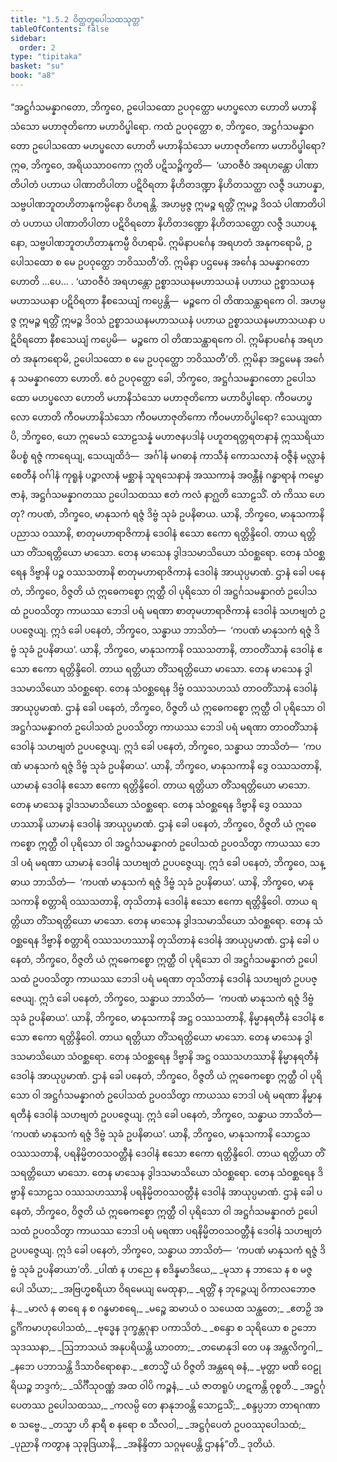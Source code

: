 ```yaml
---
title: "1.5.2 ဝိတ္ထတူပေါသထသုတ္တ"
tableOfContents: false
sidebar:
  order: 2
type: "tipitaka"
basket: "su"
book: "a8"
---
```



<DynamicBreadcrumb />

<Division number="42" book="a8" e="ch" v="17" p="81">

<Paragraph number="397" book="a8">
“အဋ္ဌင်္ဂသမန္နာဂတော, ဘိက္ခဝေ, ဥပေါသထော ဥပဝုတ္ထော မဟပ္ဖလော ဟောတိ မဟာနိသံသော မဟာဇုတိကော မဟာဝိပ္ဖါရော. ကထံ ဥပဝုတ္ထော စ, ဘိက္ခဝေ, အဋ္ဌင်္ဂသမန္နာဂတော ဥပေါသထော မဟပ္ဖလော ဟောတိ မဟာနိသံသော မဟာဇုတိကော မဟာဝိပ္ဖါရော? ဣဓ, ဘိက္ခဝေ, အရိယသာဝကော ဣတိ ပဋိသဉ္စိက္ခတိ—  ‘ယာဝဇီဝံ အရဟန္တော ပါဏာတိပါတံ ပဟာယ ပါဏာတိပါတာ ပဋိဝိရတာ နိဟိတဒဏ္ဍာ နိဟိတသတ္ထာ လဇ္ဇီ ဒယာပန္နာ, သဗ္ဗပါဏဘူတဟိတာနုကမ္ပိနော ဝိဟရန္တိ. အဟမ္ပဇ္ဇ ဣမဉ္စ ရတ္တိံ ဣမဉ္စ ဒိဝသံ ပါဏာတိပါတံ ပဟာယ ပါဏာတိပါတာ ပဋိဝိရတော နိဟိတဒဏ္ဍော နိဟိတသတ္ထော လဇ္ဇီ ဒယာပန္နော, သဗ္ဗပါဏဘူတဟိတာနုကမ္ပီ ဝိဟရာမိ. ဣမိနာပင်္ဂေန အရဟတံ အနုကရောမိ, ဥပေါသထော စ မေ ဥပဝုတ္ထော ဘဝိဿတီ’တိ. ဣမိနာ ပဌမေန အင်္ဂေန သမန္နာဂတော ဟောတိ …ပေ… .
</Paragraph>

<Paragraph number="398" book="a8">
‘ယာဝဇီဝံ အရဟန္တော ဥစ္စာသယနမဟာသယနံ ပဟာယ ဥစ္စာသယနမဟာသယနာ ပဋိဝိရတာ နီစသေယျံ ကပ္ပေန္တိ—  မဉ္စကေ ဝါ တိဏသန္ထာရကေ ဝါ. အဟမ္ပဇ္ဇ ဣမဉ္စ ရတ္တိံ ဣမဉ္စ ဒိဝသံ ဥစ္စာသယနမဟာသယနံ ပဟာယ ဥစ္စာသယနမဟာသယနာ ပဋိဝိရတော နီစသေယျံ ကပ္ပေမိ—  မဉ္စကေ ဝါ တိဏသန္ထာရကေ ဝါ. ဣမိနာပင်္ဂေန အရဟတံ အနုကရောမိ, ဥပေါသထော စ မေ ဥပဝုတ္ထော ဘဝိဿတီ’တိ. ဣမိနာ အဋ္ဌမေန အင်္ဂေန သမန္နာဂတော ဟောတိ. ဧဝံ ဥပဝုတ္ထော ခေါ, ဘိက္ခဝေ, အဋ္ဌင်္ဂသမန္နာဂတော ဥပေါသထော မဟပ္ဖလော ဟောတိ မဟာနိသံသော မဟာဇုတိကော မဟာဝိပ္ဖါရော.
</Paragraph>

<Paragraph number="399" book="a8">
ကီဝမဟပ္ဖလော ဟောတိ ကီဝမဟာနိသံသော ကီဝမဟာဇုတိကော ကီဝမဟာဝိပ္ဖါရော? သေယျထာပိ, ဘိက္ခဝေ, ယော ဣမေသံ သောဠသန္နံ မဟာဇနပဒါနံ ပဟူတရတ္တရတနာနံ ဣဿရိယာဓိပစ္စံ ရဇ္ဇံ ကာရေယျ, သေယျထိဒံ—  အင်္ဂါနံ မဂဓာနံ ကာသီနံ ကောသလာနံ ဝဇ္ဇီနံ မလ္လာနံ စေတီနံ ဝင်္ဂါနံ ကုရူနံ ပဉ္စာလာနံ မစ္ဆာနံ သူရသေနာနံ အဿကာနံ အဝန္တီနံ ဂန္ဓာရာနံ ကမ္ဗောဇာနံ, အဋ္ဌင်္ဂသမန္နာဂတဿ ဥပေါသထဿ ဧတံ ကလံ နာဂ္ဃတိ သောဠသိံ. တံ ကိဿ ဟေတု? ကပဏံ, ဘိက္ခဝေ, မာနုသကံ ရဇ္ဇံ ဒိဗ္ဗံ သုခံ ဥပနိဓာယ.
</Paragraph>

<Paragraph number="400" book="a8">
ယာနိ, ဘိက္ခဝေ, မာနုသကာနိ ပညာသ ဝဿာနိ, စာတုမဟာရာဇိကာနံ ဒေဝါနံ ဧသော ဧကော ရတ္တိန္ဒိဝေါ. တာယ ရတ္တိယာ တိံသရတ္တိယော မာသော. တေန မာသေန ဒွါဒသမာသိယော သံဝစ္ဆရော. တေန သံဝစ္ဆရေန ဒိဗ္ဗာနိ ပဉ္စ ဝဿသတာနိ စာတုမဟာရာဇိကာနံ ဒေဝါနံ အာယုပ္ပမာဏံ. ဌာနံ ခေါ ပနေတံ, ဘိက္ခဝေ, ဝိဇ္ဇတိ ယံ ဣဓေကစ္စော ဣတ္ထီ ဝါ ပုရိသော ဝါ အဋ္ဌင်္ဂသမန္နာဂတံ ဥပေါသထံ ဥပဝသိတွာ ကာယဿ ဘေဒါ ပရံ မရဏာ စာတုမဟာရာဇိကာနံ ဒေဝါနံ သဟဗျတံ ဥပပဇ္ဇေယျ. ဣဒံ ခေါ ပနေတံ, ဘိက္ခဝေ, သန္ဓာယ ဘာသိတံ—  ‘ကပဏံ မာနုသကံ ရဇ္ဇံ ဒိဗ္ဗံ သုခံ ဥပနိဓာယ’.
</Paragraph>

<Paragraph number="401" book="a8">
ယာနိ, ဘိက္ခဝေ, မာနုသကာနိ ဝဿသတာနိ, တာဝတိံသာနံ ဒေဝါနံ ဧသော ဧကော ရတ္တိန္ဒိဝေါ. တာယ ရတ္တိယာ တိံသရတ္တိယော မာသော. တေန မာသေန ဒွါဒသမာသိယော သံဝစ္ဆရော. တေန သံဝစ္ဆရေန ဒိဗ္ဗံ ဝဿသဟဿံ တာဝတိံသာနံ ဒေဝါနံ အာယုပ္ပမာဏံ. ဌာနံ ခေါ ပနေတံ, ဘိက္ခဝေ, ဝိဇ္ဇတိ ယံ ဣဓေကစ္စော ဣတ္ထီ ဝါ ပုရိသော ဝါ အဋ္ဌင်္ဂသမန္နာဂတံ ဥပေါသထံ ဥပဝသိတွာ ကာယဿ ဘေဒါ ပရံ မရဏာ တာဝတိံသာနံ ဒေဝါနံ သဟဗျတံ ဥပပဇ္ဇေယျ. ဣဒံ ခေါ ပနေတံ, ဘိက္ခဝေ, သန္ဓာယ ဘာသိတံ—  ‘ကပဏံ မာနုသကံ ရဇ္ဇံ ဒိဗ္ဗံ သုခံ ဥပနိဓာယ’.
</Paragraph>

<Paragraph number="402" book="a8">
ယာနိ, ဘိက္ခဝေ, မာနုသကာနိ ဒွေ ဝဿသတာနိ, ယာမာနံ ဒေဝါနံ ဧသော ဧကော ရတ္တိန္ဒိဝေါ. တာယ ရတ္တိယာ တိံသရတ္တိယော မာသော. တေန မာသေန ဒွါဒသမာသိယော သံဝစ္ဆရော. တေန သံဝစ္ဆရေန ဒိဗ္ဗာနိ ဒွေ ဝဿသဟဿာနိ ယာမာနံ ဒေဝါနံ အာယုပ္ပမာဏံ. ဌာနံ ခေါ ပနေတံ, ဘိက္ခဝေ, ဝိဇ္ဇတိ ယံ ဣဓေကစ္စော ဣတ္ထီ ဝါ ပုရိသော ဝါ အဋ္ဌင်္ဂသမန္နာဂတံ ဥပေါသထံ ဥပဝသိတွာ ကာယဿ ဘေဒါ ပရံ မရဏာ ယာမာနံ ဒေဝါနံ သဟဗျတံ ဥပပဇ္ဇေယျ. ဣဒံ ခေါ ပနေတံ, ဘိက္ခဝေ, သန္ဓာယ ဘာသိတံ—  ‘ကပဏံ မာနုသကံ ရဇ္ဇံ ဒိဗ္ဗံ သုခံ ဥပနိဓာယ’.
</Paragraph>

<Paragraph number="403" book="a8">
ယာနိ, ဘိက္ခဝေ, မာနုသကာနိ စတ္တာရိ ဝဿသတာနိ, တုသိတာနံ ဒေဝါနံ ဧသော ဧကော ရတ္တိန္ဒိဝေါ. တာယ ရတ္တိယာ တိံသရတ္တိယော မာသော. တေန မာသေန ဒွါဒသမာသိယော သံဝစ္ဆရော. တေန သံဝစ္ဆရေန ဒိဗ္ဗာနိ စတ္တာရိ ဝဿသဟဿာနိ တုသိတာနံ ဒေဝါနံ အာယုပ္ပမာဏံ. ဌာနံ ခေါ ပနေတံ, ဘိက္ခဝေ, ဝိဇ္ဇတိ ယံ ဣဓေကစ္စော ဣတ္ထီ ဝါ ပုရိသော ဝါ အဋ္ဌင်္ဂသမန္နာဂတံ ဥပေါသထံ ဥပဝသိတွာ ကာယဿ ဘေဒါ ပရံ မရဏာ တုသိတာနံ ဒေဝါနံ သဟဗျတံ ဥပပဇ္ဇေယျ. ဣဒံ ခေါ ပနေတံ, ဘိက္ခဝေ, သန္ဓာယ ဘာသိတံ—  ‘ကပဏံ မာနုသကံ ရဇ္ဇံ ဒိဗ္ဗံ သုခံ ဥပနိဓာယ’.
</Paragraph>

<Paragraph number="404" book="a8">
ယာနိ, ဘိက္ခဝေ, မာနုသကာနိ အဋ္ဌ ဝဿသတာနိ, နိမ္မာနရတီနံ ဒေဝါနံ ဧသော ဧကော ရတ္တိန္ဒိဝေါ. တာယ ရတ္တိယာ တိံသရတ္တိယော မာသော. တေန မာသေန ဒွါဒသမာသိယော သံဝစ္ဆရော. တေန သံဝစ္ဆရေန ဒိဗ္ဗာနိ အဋ္ဌ ဝဿသဟဿာနိ နိမ္မာနရတီနံ ဒေဝါနံ အာယုပ္ပမာဏံ. ဌာနံ ခေါ ပနေတံ, ဘိက္ခဝေ, ဝိဇ္ဇတိ ယံ ဣဓေကစ္စော ဣတ္ထီ ဝါ ပုရိသော ဝါ အဋ္ဌင်္ဂသမန္နာဂတံ ဥပေါသထံ ဥပဝသိတွာ ကာယဿ ဘေဒါ ပရံ မရဏာ နိမ္မာနရတီနံ ဒေဝါနံ သဟဗျတံ ဥပပဇ္ဇေယျ. ဣဒံ ခေါ ပနေတံ, ဘိက္ခဝေ, သန္ဓာယ ဘာသိတံ—  ‘ကပဏံ မာနုသကံ ရဇ္ဇံ ဒိဗ္ဗံ သုခံ ဥပနိဓာယ’.
</Paragraph>

<Paragraph number="405" book="a8">
ယာနိ, ဘိက္ခဝေ, မာနုသကာနိ သောဠသ ဝဿသတာနိ, ပရနိမ္မိတဝသဝတ္တီနံ ဒေဝါနံ ဧသော ဧကော ရတ္တိန္ဒိဝေါ. တာယ ရတ္တိယာ တိံသရတ္တိယော မာသော. တေန မာသေန ဒွါဒသမာသိယော သံဝစ္ဆရော. တေန သံဝစ္ဆရေန ဒိဗ္ဗာနိ သောဠသ ဝဿသဟဿာနိ ပရနိမ္မိတဝသဝတ္တီနံ ဒေဝါနံ အာယုပ္ပမာဏံ. ဌာနံ ခေါ ပနေတံ, ဘိက္ခဝေ, ဝိဇ္ဇတိ ယံ ဣဓေကစ္စော ဣတ္ထီ ဝါ ပုရိသော ဝါ အဋ္ဌင်္ဂသမန္နာဂတံ ဥပေါသထံ ဥပဝသိတွာ ကာယဿ ဘေဒါ ပရံ မရဏာ ပရနိမ္မိတဝသဝတ္တီနံ ဒေဝါနံ သဟဗျတံ ဥပပဇ္ဇေယျ. ဣဒံ ခေါ ပနေတံ, ဘိက္ခဝေ, သန္ဓာယ ဘာသိတံ—  ‘ကပဏံ မာနုသကံ ရဇ္ဇံ ဒိဗ္ဗံ သုခံ ဥပနိဓာယာ’တိ.
</Paragraph>

<Paragraph number="406" type="verses" book="a8">
_ပါဏံ န ဟညေ န စဒိန္နမာဒိယေ,_  
_မုသာ န ဘာသေ န စ မဇ္ဇပေါ သိယာ;_  
_အဗြဟ္မစရိယာ ဝိရမေယျ မေထုနာ,_  
_ရတ္တိံ န ဘုဉ္ဇေယျ ဝိကာလဘောဇနံ._  

</Paragraph>

<Paragraph number="407" type="verses" book="a8">
_မာလံ န ဓာရေ န စ ဂန္ဓမာစရေ,_  
_မဉ္စေ ဆမာယံ ဝ သယေထ သန္ထတေ;_  
_ဧတဉှိ အဋ္ဌင်္ဂိကမာဟုပေါသထံ,_  
_ဗုဒ္ဓေန ဒုက္ခန္တဂုနာ ပကာသိတံ._  

</Paragraph>

<Paragraph number="408" type="verses" book="a8">
_စန္ဒော စ သုရိယော စ ဥဘော သုဒဿနာ,_  
_ဩဘာသယံ အနုပရိယန္တိ ယာဝတာ;_  
_တမောနုဒါ တေ ပန အန္တလိက္ခဂါ,_  
_နဘေ ပဘာသန္တိ ဒိသာဝိရောစနာ._  

</Paragraph>

<Paragraph number="409" type="verses" book="a8">
_ဧတသ္မိံ ယံ ဝိဇ္ဇတိ အန္တရေ ဓနံ,_  
_မုတ္တာ မဏိ ဝေဠုရိယဉ္စ ဘဒ္ဒကံ;_  
_သိင်္ဂီသုဝဏ္ဏံ အထ ဝါပိ ကဉ္စနံ,_  
_ယံ ဇာတရူပံ ဟဋကန္တိ ဝုစ္စတိ._  

</Paragraph>

<Paragraph number="410" type="verses" book="a8">
_အဋ္ဌင်္ဂုပေတဿ ဥပေါသထဿ,_  
_ကလမ္ပိ တေ နာနုဘဝန္တိ သောဠသိံ;_  
_စန္ဒပ္ပဘာ တာရဂဏာ စ သဗ္ဗေ._  

</Paragraph>

<Paragraph number="411" type="verses" book="a8">
_တသ္မာ ဟိ နာရီ စ နရော စ သီလဝါ,_  
_အဋ္ဌင်္ဂုပေတံ ဥပဝဿုပေါသထံ;_  
_ပုညာနိ ကတွာန သုခုဒြယာနိ,_  
_အနိန္ဒိတာ သဂ္ဂမုပေန္တိ ဌာနန်”တိ._  


</Paragraph>
</Division>

<Paragraph number="412" type="center" book="a8">
ဒုတိယံ.
</Paragraph>